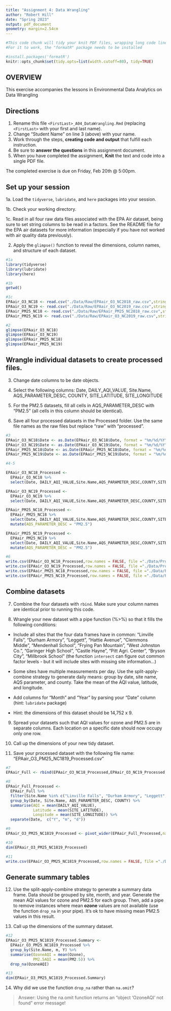 ```yaml
---
title: "Assignment 4: Data Wrangling"
author: "Robert Hill"
date: "Spring 2023"
output: pdf_document
geometry: margin=2.54cm
---
```


```r
#This code chunk will tidy your knit PDF files, wrapping long code lines
#For it to work, the "formatR" package needs to be installed

#install.packages('formatR')
knitr::opts_chunk$set(tidy.opts=list(width.cutoff=80), tidy=TRUE)
```


## OVERVIEW

This exercise accompanies the lessons in Environmental Data Analytics on Data Wrangling 

## Directions

1.  Rename this file `<FirstLast>_A04_DataWrangling.Rmd` (replacing `<FirstLast>` with your first and last name).
2. Change "Student Name" on line 3 (above) with your name.
3. Work through the steps, **creating code and output** that fulfill each instruction.
4. Be sure to **answer the questions** in this assignment document.
5. When you have completed the assignment, **Knit** the text and code into a single PDF file.

The completed exercise is due on Friday, Feb 20th @ 5:00pm.

## Set up your session 

1a. Load the `tidyverse`,  `lubridate`, and `here` packages into your session.

1b. Check your working directory.

1c. Read in all four raw data files associated with the EPA Air dataset, being sure to set string columns to be read in a factors. See the README file for the EPA air datasets for more information (especially if you have not worked with air quality data previously). 

2. Apply the `glimpse()` function to reveal the dimensions, column names, and structure of each dataset. 

```r
#1a 
library(tidyverse)
library(lubridate)
library(here)

#1b 
getwd()

#1c 
EPAair_O3_NC18 <- read.csv("./Data/Raw/EPAair_O3_NC2018_raw.csv",stringsAsFactors = T)
EPAair_O3_NC19 <- read.csv("./Data/Raw/EPAair_O3_NC2019_raw.csv",stringsAsFactors = T)
EPAair_PM25_NC18 <- read.csv("./Data/Raw/EPAair_PM25_NC2018_raw.csv",stringsAsFactors = T)
EPAair_PM25_NC19 <- read.csv("./Data/Raw/EPAair_O3_NC2019_raw.csv",stringsAsFactors = T)

#2 
glimpse(EPAair_O3_NC18)
glimpse(EPAair_O3_NC19)
glimpse(EPAair_PM25_NC18)
glimpse(EPAair_PM25_NC19)


```


## Wrangle individual datasets to create processed files.

3. Change date columns to be date objects.

4. Select the following columns: Date, DAILY_AQI_VALUE, Site.Name, AQS_PARAMETER_DESC, COUNTY, SITE_LATITUDE, SITE_LONGITUDE

5. For the PM2.5 datasets, fill all cells in AQS_PARAMETER_DESC with "PM2.5" (all cells in this column should be identical).

6. Save all four processed datasets in the Processed folder. Use the same file names as the raw files but replace "raw" with "processed".

```r
#3
EPAair_O3_NC18$Date <- as.Date(EPAair_O3_NC18$Date, format = "%m/%d/%Y")
EPAair_O3_NC19$Date <- as.Date(EPAair_O3_NC19$Date, format = "%m/%d/%Y")
EPAair_PM25_NC18$Date <- as.Date(EPAair_PM25_NC18$Date, format = "%m/%d/%Y")
EPAair_PM25_NC19$Date <- as.Date(EPAair_PM25_NC19$Date, format = "%m/%d/%Y")

#4-5

EPAair_O3_NC18_Processed <-
  EPAair_O3_NC18 %>%
  select(Date, DAILY_AQI_VALUE,Site.Name,AQS_PARAMETER_DESC,COUNTY,SITE_LATITUDE,SITE_LONGITUDE)

EPAair_O3_NC19_Processed <-
  EPAair_O3_NC19 %>%
  select(Date, DAILY_AQI_VALUE,Site.Name,AQS_PARAMETER_DESC,COUNTY,SITE_LATITUDE,SITE_LONGITUDE)

EPAair_PM25_NC18_Processed <-
  EPAair_PM25_NC18 %>%
  select(Date, DAILY_AQI_VALUE,Site.Name,AQS_PARAMETER_DESC,COUNTY,SITE_LATITUDE,SITE_LONGITUDE) %>%
  mutate(AQS_PARAMETER_DESC = "PM2.5")

EPAair_PM25_NC19_Processed <-
  EPAair_PM25_NC19 %>%
  select(Date, DAILY_AQI_VALUE,Site.Name,AQS_PARAMETER_DESC,COUNTY,SITE_LATITUDE,SITE_LONGITUDE) %>%
  mutate(AQS_PARAMETER_DESC = "PM2.5")

#6
write.csv(EPAair_O3_NC18_Processed,row.names = FALSE, file ="./Data/Processed/EPAair_O3_NC2018_Processed.csv")
write.csv(EPAair_O3_NC19_Processed,row.names = FALSE, file ="./Data/Processed/EPAair_O3_NC2019_Processed.csv")
write.csv(EPAair_PM25_NC18_Processed,row.names = FALSE, file ="./Data/Processed/EPAair_PM25_NC2018_Processed.csv")
write.csv(EPAair_PM25_NC19_Processed,row.names = FALSE, file ="./Data/Processed/EPAair_PM25_NC2019_Processed.csv")
```


## Combine datasets

7. Combine the four datasets with `rbind`. Make sure your column names are identical prior to running this code.

8. Wrangle your new dataset with a pipe function (%>%) so that it fills the following conditions: 

  * Include all sites that the four data frames have in common: "Linville Falls", "Durham Armory", "Leggett", "Hattie Avenue", "Clemmons Middle", "Mendenhall School", "Frying Pan Mountain", "West Johnston Co.", "Garinger High School", "Castle Hayne", "Pitt Agri. Center", "Bryson City", "Millbrook School" (the function `intersect` can figure out common factor levels - but it will include sites with missing site information...) 

  * Some sites have multiple measurements per day. Use the split-apply-combine strategy to generate daily means: group by date, site name, AQS parameter, and county. Take the mean of the AQI value, latitude, and longitude.
  
  * Add columns for "Month" and "Year" by parsing your "Date" column (hint: `lubridate` package)
  
  * Hint: the dimensions of this dataset should be 14,752 x 9.

9. Spread your datasets such that AQI values for ozone and PM2.5 are in separate columns. Each location on a specific date should now occupy only one row.

10. Call up the dimensions of your new tidy dataset.

11. Save your processed dataset with the following file name: "EPAair_O3_PM25_NC1819_Processed.csv"

```r
#7
EPAair_Full <- rbind(EPAair_O3_NC18_Processed,EPAair_O3_NC19_Processed,EPAair_PM25_NC18_Processed,EPAair_PM25_NC19_Processed)

#8 
EPAair_Full_Processed <-
  EPAair_Full %>%
  filter(Site.Name %in% c("Linville Falls", "Durham Armory", "Leggett", "Hattie Avenue", "Clemmons Middle", "Mendenhall School", "Frying Pan Mountain", "West Johnston Co.", "Garinger High School", "Castle Hayne", "Pitt Agri. Center", "Bryson City", "Millbrook School")) %>%
  group_by(Date, Site.Name, AQS_PARAMETER_DESC, COUNTY) %>%
  summarise(AQI = mean(DAILY_AQI_VALUE),
            Latitude = mean(SITE_LATITUDE),
            Longitude = mean(SITE_LONGITUDE)) %>%
  separate(Date,  c("Y", "m", "d"))

#9
EPAair_O3_PM25_NC1819_Processed <- pivot_wider(EPAair_Full_Processed,names_from = AQS_PARAMETER_DESC, values_from = AQI)

#10
dim(EPAair_O3_PM25_NC1819_Processed)

#11
write.csv(EPAair_O3_PM25_NC1819_Processed,row.names = FALSE, file ="./Data/Processed/EPAair_O3_PM25_NC1819_Processed.csv")

```


## Generate summary tables

12. Use the split-apply-combine strategy to generate a summary data frame. Data should be grouped by site, month, and year. Generate the mean AQI values for ozone and PM2.5 for each group. Then, add a pipe to remove instances where mean **ozone** values are not available (use the function `drop_na` in your pipe). It's ok to have missing mean PM2.5 values in this result. 

13. Call up the dimensions of the summary dataset.

```r

#12
EPAair_O3_PM25_NC1819_Processed.Summary <-
  EPAair_O3_PM25_NC1819_Processed %>%
  group_by(Site.Name, m, Y) %>%
  summarise(OzoneAQI = mean(Ozone),
            PM2.5AQI = mean(PM2.5)) %>%
  drop_na(OzoneAQI)

#13
dim(EPAair_O3_PM25_NC1819_Processed.Summary)

```

14. Why did we use the function `drop_na` rather than `na.omit`?

> Answer: Using the na.omit function returns an "object 'OzoneAQI' not found" error message!
